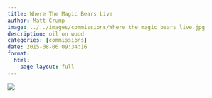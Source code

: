 ```yaml
---
title: Where The Magic Bears Live
author: Matt Crump
image: ../../images/commissions/Where the magic bears live.jpg
description: oil on wood
categories: [commissions]
date: 2015-08-06 09:34:16
format:
  html:
    page-layout: full
---
```


![](../../images/commissions/Where the magic bears live.jpg)


